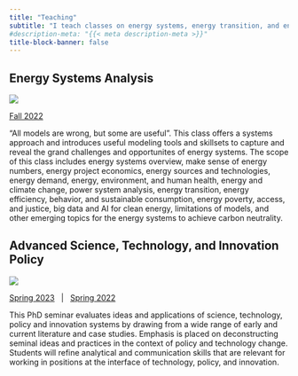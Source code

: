 ```yaml
---
title: "Teaching"
subtitle: "I teach classes on energy systems, energy transition, and energy innovations. Here I list classes which I start to open source teaching material."
#description-meta: "{{< meta description-meta >}}"
title-block-banner: false
---
```


## Energy Systems Analysis

::: {.grid}

::: {.g-col-12 .g-col-md-2}
[![](/files/images/hex-EnergySystemsAnalysis.png)](https://ullahsamee.github.io/est603-energy-systems-analysis-2022-fall/)

:::

::: {.g-col-12 .g-col-md-10}

[Fall 2022](https://ullahsamee.github.io/est603-energy-systems-analysis-2022-fall/)

“All models are wrong, but some are useful”. This class offers a systems approach and introduces useful modeling tools and skillsets to capture and reveal the grand challenges and opportunites of energy systems. The scope of this class includes energy systems overview, make sense of energy numbers, energy project economics, energy sources and technologies, energy demand, energy, environment, and human health, energy and climate change, power system analysis, energy transition, energy efficiency, behavior, and sustainable consumption, energy poverty, access, and justice, big data and AI for clean energy, limitations of models, and other emerging topics for the energy systems to achieve carbon neutrality.

:::

:::


##  Advanced Science, Technology, and Innovation Policy

::: {.grid}

::: {.g-col-12 .g-col-md-2}
[![](/files/images/hex-STIP.png)](https://www.ganghe.net/teaching/EST625-2022-Advanced-Science-Technology-and-Innovation-Policy)

:::

::: {.g-col-12 .g-col-md-10}

[Spring 2023](https://www.ganghe.net/teaching/EST625-2023-Advanced-Science-Technology-and-Innovation-Policy) &nbsp; | &nbsp;  [Spring 2022](https://www.ganghe.net/teaching/EST625-2022-Advanced-Science-Technology-and-Innovation-Policy)

This PhD seminar evaluates ideas and applications of science, technology, policy and innovation systems by drawing from a wide range of early and current literature and case studies. Emphasis is placed on deconstructing seminal ideas and practices in the context of policy and technology change. Students will refine analytical and communication skills that are relevant for working in positions at the interface of technology, policy, and innovation.

:::

:::
